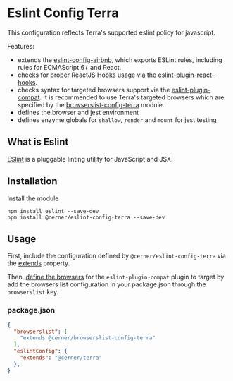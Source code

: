 
<Badge />

# Eslint Config Terra

This configuration reflects Terra's supported eslint policy for javascript.

Features:

- extends the  [eslint-config-airbnb](https://github.com/airbnb/javascript/tree/main/packages/eslint-config-airbnb), which exports ESLint rules, including rules for ECMAScript 6+ and React.
- checks for proper ReactJS Hooks usage via the [eslint-plugin-react-hooks](https://reactjs.org/docs/hooks-rules.html).
- checks syntax for targeted browsers support via the [eslint-plugin-compat](https://github.com/amilajack/eslint-plugin-compat). It is recommended to use Terra's targeted browsers which are specified by the [browserslist-config-terra](https://github.com/cerner/terra-toolkit/tree/main/packages/browserslist-config-terra) module.
- defines the browser and jest environment
- defines enzyme globals for `shallow`, `render` and `mount` for jest testing

## What is Eslint

[ESlint](https://eslint.org/) is a pluggable linting utility for JavaScript and JSX.

## Installation

Install the module

```shell
npm install eslint --save-dev
npm install @cerner/eslint-config-terra --save-dev
```

## Usage

First, include the configuration defined by `@cerner/eslint-config-terra` via the  [extends](https://eslint.org/docs/user-guide/configuring#extending-configuration-files) property.

Then, [define the browsers](https://github.com/amilajack/eslint-plugin-compat#targeting-browsers) for the `eslint-plugin-compat` plugin to target by add the browsers list configuration in your package.json through the `browserslist` key.

### package.json

```json
{
  "browserslist": [
    "extends @cerner/browserslist-config-terra"
  ],
  "eslintConfig": {
    "extends": "@cerner/terra"
  },
}
```
